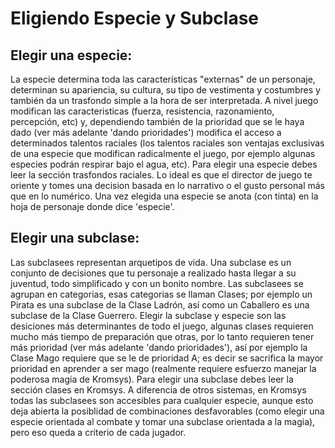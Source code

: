 # Eligiendo Especie y Subclase

## Elegir una especie:

La especie determina toda las características "externas" de un personaje, determinan su apariencia, su cultura, su tipo de vestimenta y costumbres y también da un trasfondo simple a la hora de ser interpretada. A nivel juego modifican las caracteristicas (fuerza, resistencia, razonamiento, percepción, etc) y, dependiendo también de la prioridad que se le haya dado (ver más adelante 'dando prioridades') modifica el acceso a determinados talentos raciales (los talentos raciales son ventajas exclusivas de una especie que modifican radicalmente el juego, por ejemplo algunas especies podrán respirar bajo el agua, etc).
Para elegir una especie debes leer la sección trasfondos raciales. Lo ideal es que el director de juego te oriente y tomes una decision basada en lo narrativo o el gusto personal más que en lo numérico. Una vez elegida una especie se anota (con tinta) en la hoja de personaje donde dice 'especie'.

## Elegir una subclase:

Las subclasees representan arquetipos de vida. Una subclase es un conjunto de decisiones que tu personaje a realizado hasta llegar a su juventud, todo simplificado y con un bonito nombre. Las subclasees se agrupan en categorias, esas categorias se llaman Clases; por ejemplo un Pirata es una subclase de la Clase Ladrón, así como un Caballero es una subclase de la Clase Guerrero. Elegir la subclase y especie son las desiciones más determinantes de todo el juego, algunas clases requieren mucho más tiempo de preparación que otras, por lo tanto requieren tener más prioridad (ver más adelante 'dando prioridades'), así por ejemplo la Clase Mago requiere que se le de prioridad A; es decir se sacrifica la mayor prioridad en aprender a ser mago (realmente requiere esfuerzo manejar la poderosa magia de Kromsys).
Para elegir una subclase debes leer la sección clases en Kromsys. A diferencia de otros sistemas, en Kromsys todas las subclasees son accesibles para cualquier especie, aunque esto deja abierta la posiblidad de combinaciones desfavorables (como elegir una especie orientada al combate y tomar una subclase orientada a la magia), pero eso queda a criterio de cada jugador.


 
